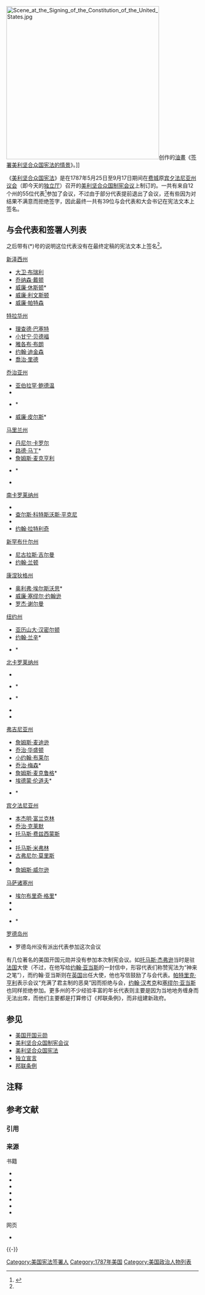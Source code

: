 {{noteTA
|G1 = USState
}}
[[File:Scene_at_the_Signing_of_the_Constitution_of_the_United_States.jpg|400px]]创作的[[油畫|油畫]]《[[签署美利坚合众国宪法的情景|签署美利坚合众国宪法的情景]]》。]]

《[[美利坚合众国宪法|美利坚合众国宪法]]》是在1787年5月25日至9月17日期间在[[费城|费城]]原[[宾夕法尼亚州|宾夕法尼亚州]][[议会|议会]]（即今天的[[独立厅|独立厅]]）召开的[[美利坚合众国制宪会议|美利坚合众国制宪会议]]上制订的。一共有来自12个州{{NoteTag|[[罗德岛州|罗德岛州]]由于担心这一会议会损害其利益，因此对之予以抵制，并且当宪法最终制订并提交各州时就拒绝批准<ref>[http://www.archives.gov/education/lessons/constitution-day/ratification.html The Ratification of the Constitution] {{Wayback|url=http://www.archives.gov/education/lessons/constitution-day/ratification.html |date=20130917141700 }} National Archives</ref>。}}的55位代表<ref name="Nara70">{{cite web |last = United States National Archives and Records Administration |title = America's Founding Fathers, Delegates to the Constitutional Convention |url = http://www.archives.gov/exhibits/charters/constitution_founding_fathers.html/ |access-date = 2013-04-14 |archive-date = 2013-10-04 |archive-url = https://web.archive.org/web/20131004214948/http://www.archives.gov/exhibits/charters/constitution_founding_fathers.html |dead-url = no }}</ref>参加了会议，不过由于部分代表提前退出了会议{{sfnp|Larson|2005|p=83}}，还有些因为对结果不满意而拒绝签字，因此最终一共有39位与会代表和大会书记{{link-en|威廉·杰克逊 (书记)|William Jackson (secretary)|威廉·杰克逊}}在宪法文本上签名。

==与会代表和签署人列表==
之后带有(*)号的说明这位代表没有在最终定稿的宪法文本上签名<ref name="Nara70" />。
{{col-begin}}
{{col-4}}
;[[新泽西州|新泽西州]]
*[[大卫·布瑞利|大卫·布瑞利]]
*[[乔纳森·戴顿|乔纳森·戴顿]]
*[[威廉·休斯顿|威廉·休斯顿]]*
*[[威廉·利文斯顿|威廉·利文斯顿]]
*[[威廉·帕特森|威廉·帕特森]]
;[[特拉华州|特拉华州]]
*[[理查德·巴塞特|理查德·巴塞特]]
*[[小甘宁·贝德福|小甘宁·贝德福]]
*[[雅各布·布朗|雅各布·布朗]]
*[[约翰·迪金森|约翰·迪金森]]
*[[喬治·里德|喬治·里德]]
;[[乔治亚州|乔治亚州]]
*[[亚伯拉罕·鲍德温|亚伯拉罕·鲍德温]]
*{{link-en|威廉·费|William Few}}
*{{link-en|威廉·休斯顿 (乔治亚州)|William Houstoun (lawyer)|威廉·休斯顿}}*
*[[威廉·皮尔斯|威廉·皮尔斯]]*
{{col-4}}
;[[马里兰州|马里兰州]]
*[[丹尼尔·卡罗尔|丹尼尔·卡罗尔]]
*[[路德·马丁|路德·马丁]]*
*[[詹姆斯·麦克亨利|詹姆斯·麦克亨利]]
*{{link-en|约翰·弗朗西斯·梅瑟|John Francis Mercer}}*
*{{link-en|圣托马斯·珍尼弗·丹尼尔|Daniel of St. Thomas Jenifer}}
;[[南卡罗莱纳州|南卡罗莱纳州]]
*{{link-en|皮尔特·巴特勒|Pierce Butler}}
*[[查尔斯·科特斯沃斯·平克尼|查尔斯·科特斯沃斯·平克尼]]
*{{link-en|查尔斯·平克尼|Charles Pinckney (governor)}}
*[[约翰·拉特利奇|约翰·拉特利奇]]
;[[新罕布什尔州|新罕布什尔州]]
*[[尼古拉斯·吉尔曼|尼古拉斯·吉尔曼]]
*[[约翰·兰顿|约翰·兰顿]]
;[[康涅狄格州|康涅狄格州]]
*[[奥利弗·埃尔斯沃思|奥利弗·埃尔斯沃思]]*
*[[威廉·塞缪尔·约翰逊|威廉·塞缪尔·约翰逊]]
*[[罗杰·谢尔曼|罗杰·谢尔曼]]
{{col-4}}
;[[纽约州|纽约州]]
*[[亚历山大·汉密尔顿|亚历山大·汉密尔顿]]
*[[约翰·兰辛|约翰·兰辛]]*
*{{link-en|罗伯特·叶茨|Robert Yates (politician)}}*
;[[北卡罗莱纳州|北卡罗莱纳州]]
*{{link-en|威廉·布朗特|William Blount}}
*{{link-en|威廉·理查森·戴夫|William Richardson Davie}}*
*{{link-en|亚历山大·马丁|Alexander Martin}}*
*{{link-en|理查德·多布斯·斯派特|Richard Dobbs Spaight}}
*{{link-en|休·威廉森|Hugh Williamson}}
;[[弗吉尼亚州|弗吉尼亚州]]
*[[詹姆斯·麦迪逊|詹姆斯·麦迪逊]]
*[[乔治·华盛顿|乔治·华盛顿]]
*[[小约翰·布莱尔|小约翰·布莱尔]]
*[[乔治·梅森|乔治·梅森]]*
*[[詹姆斯·麦克鲁格|詹姆斯·麦克鲁格]]*
*[[埃德蒙·伦道夫|埃德蒙·伦道夫]]*
*{{link-en|乔治·魏瑟|George Wythe}}*
{{col-4}}
;[[宾夕法尼亚州|宾夕法尼亚州]]
*[[本杰明·富兰克林|本杰明·富兰克林]]
*[[乔治·克莱默|乔治·克莱默]]
*[[托马斯·费兹西蒙斯|托马斯·费兹西蒙斯]]
*{{link-en|贾瑞德·英格索尔|Jared Ingersoll}}
*[[托马斯·米弗林|托马斯·米弗林]]
*[[古弗尼尔·莫里斯|古弗尼尔·莫里斯]]
*{{link-en|罗伯特·莫里斯|Robert Morris (merchant)}}
*[[詹姆斯·威尔逊_(法官)|詹姆斯·威尔逊]]
;[[马萨诸塞州|马萨诸塞州]]
*[[埃尔布里奇·格里|埃尔布里奇·格里]]*
*{{link-en|内森尼尔·哥尔汉姆|Nathaniel Gorham}}
*{{link-en|鲁弗斯·金|Rufus King}}
*{{link-en|卡里布·斯壮|Caleb Strong}}*
;[[罗德岛州|罗德岛州]]
*罗德岛州没有派出代表参加这次会议
{{col-end}}

有几位著名的美国开国元勋并没有参加本次制宪会议。如[[托马斯·杰弗逊|托马斯·杰弗逊]]当时是驻[[法国|法国]]大使（不过，在他写给[[约翰·亚当斯|约翰·亚当斯]]的一封信中，形容代表们称赞宪法为“神来之笔”{{sfnp|Farrand|1913|p=13}}），而约翰·亚当斯则在[[英国|英国]]出任大使，他也写信鼓励了与会代表。[[帕特里克·亨利|帕特里克·亨利]]表示会议“充满了君主制的恶臭”因而拒绝与会，[[约翰·汉考克|约翰·汉考克]]和[[塞缪尔·亚当斯|塞缪尔·亚当斯]]也同样拒绝参加。更多州的不少经验丰富的年长代表则主要是因为当地地务缠身而无法出席{{sfnp|Beeman|2009|p=65}}，而他们主要都是打算修订《邦联条例》，而非组建新政府。

==参见==
*[[美国开国元勋|美国开国元勋]]
*[[美利坚合众国制宪会议|美利坚合众国制宪会议]]
*[[美利坚合众国宪法|美利坚合众国宪法]]
*[[独立宣言|独立宣言]]
*[[邦联条例|邦联条例]]

== 注释 ==
{{NoteFoot}}

== 参考文献 ==
=== 引用 ===
{{Reflist|30em}}

=== 来源 ===
{{refbegin|30em}}
; 书籍
* {{cite book |last= Beeman|first=Richard|title=Plain Honest Men: The Making of the American Constitution |url= https://archive.org/details/plainhonestmenm00beem|year=2009|publisher=Random House|location=New York |ISBN = 978-1-4000-6570-7 |ref=harv}}
*{{cite book |last= Farrand|first= Max|title= The Framing of the Constitution of the United States|year= 1913|publisher=Yale University Press |location= New Haven |ISBN = |url = http://archive.org/stream/framingofconstit00farruoft#page/38/mode/2up/search/demigods|ref=harv}}
*{{cite book|last= Hunt|first= Gaillard|title= The Life of James Madison|year= 1902|publisher= Doubleday|url= http://books.google.com/books?id=Th9CAAAAIAAJ&pg=PA92|location= |ISBN= |ref= harv|access-date= 2013-04-14|archive-date= 2016-05-13|archive-url= https://web.archive.org/web/20160513205718/https://books.google.com/books?id=Th9CAAAAIAAJ&pg=PA92|dead-url= no}}
*{{cite book |last= Jillson|first= Calvin C. |title = American Government: Political Development and Institutional Change (5th ed.)|year= 2009 |publisher = Taylor & Francis|location= |ISBN = 978-0-203-88702-8 |ref=harv}}
*{{cite book |last= Larson |first= Edward J.|last2= Winship |first2=Michael P.|title = The Constitutional Convention: A Narrative History from the Notes of James Madison |year = 2005 |publisher = The Modern Library|location=New York |ISBN = 0-8129-7517-0 |ref=harv}}
*{{cite book |last = Stewart |first= David O.|title= The Summer of 1787 |year = 2007|publisher = Simon & Schuster|location=New York |ISBN = 978-0-7432-8692-3 |ref=harv}}
*{{cite book |last = United States Department of Labor and Commerce Bureau of the Census |title = A Century of Population Growth: From the First Census of the United States to the Twelfth, 1790–1900 |year= 1909|publisher = Government Printing Office |place= D.C. |url = http://archive.org/details/centuryofpopulat00unit |ref=harv}}

; 网页
* {{cite web |url = http://www.archives.gov/exhibits/charters/constitution_founding_fathers.html |title = The Founding Fathers: Delegates to the Constitutional Convention |publisher = National Archives and Records Administration |accessdate = 2009-06-28 |archive-url = https://web.archive.org/web/20091023001359/http://archives.gov/exhibits/charters/constitution_founding_fathers.html |archive-date = 2009-10-23 |dead-url = yes }}
{{refend}}

{{-}}
{{美国宪法}}
{{美国宪法签署人}}

[[Category:美国宪法签署人|Category:美国宪法签署人]]
[[Category:1787年美国|Category:1787年美国]]
[[Category:美国政治人物列表|Category:美国政治人物列表]]
